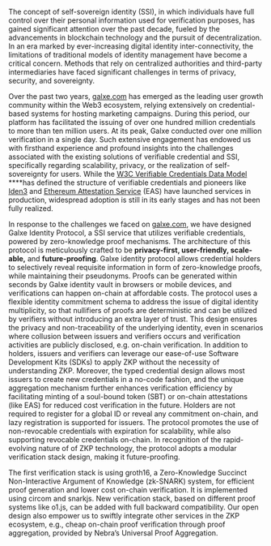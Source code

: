 The concept of self-sovereign identity (SSI), in which individuals have full control over their personal information used for verification purposes, has gained significant attention over the past decade, fueled by the advancements in blockchain technology and the pursuit of decentralization. In an era marked by ever-increasing digital identity inter-connectivity, the limitations of traditional models of identity management have become a critical concern. Methods that rely on centralized authorities and third-party intermediaries have faced significant challenges in terms of privacy, security, and sovereignty.

Over the past two years, [galxe.com](http://galxe.com/) has emerged as the leading user growth community within the Web3 ecosystem, relying extensively on credential-based systems for hosting marketing campaigns. During this period, our platform has facilitated the issuing of over one hundred million credentials to more than ten million users. At its peak, Galxe conducted over one million verification in a single day. Such extensive engagement has endowed us with firsthand experience and profound insights into the challenges associated with the existing solutions of verifiable credential and SSI, specifically regarding scalability, privacy, or the realization of self-sovereignty for users. While the [W3C Verifiable Credentials Data Model](https://www.w3.org/TR/vc-data-model/) \*\*\*\*has defined the structure of verifiable credentials and pioneers like [Iden3](https://iden3.io/) and [Ethereum Attestation Service](https://attest.sh/) (EAS) have launched services in production, widespread adoption is still in its early stages and has not been fully realized.

In response to the challenges we faced on [galxe.com](http://galxe.com/), we have designed Galxe Identity Protocol, a SSI service that utilizes verifiable credentials, powered by zero-knowledge proof mechanisms. The architecture of this protocol is meticulously crafted to be **privacy-first, user-friendly, scale-able,** and **future-proofing**. Galxe identity protocol allows credential holders to selectively reveal requisite information in form of zero-knowledge proofs, while maintaining their pseudonyms. Proofs can be generated within seconds by Galxe identity vault in browsers or mobile devices, and verifications can happen on-chain at affordable costs. The protocol uses a flexible identity commitment schema to address the issue of digital identity multiplicity, so that nullifiers of proofs are deterministic and can be utilized by verifiers without introducing an extra layer of trust. This design ensures the privacy and non-traceability of the underlying identity, even in scenarios where collusion between issuers and verifiers occurs and verification activities are publicly disclosed, e.g. on-chain verification. In addition to holders, issuers and verifiers can leverage our ease-of-use Software Development Kits (SDKs) to apply ZKP without the necessity of understanding ZKP. Moreover, the typed credential design allows most issuers to create new credentials in a no-code fashion, and the unique aggregation mechanism further enhances verification efficiency by facilitating minting of a soul-bound token (SBT) or on-chain attestations (like EAS) for reduced cost verification in the future. Holders are not required to register for a global ID or reveal any commitment on-chain, and lazy registration is supported for issuers. The protocol promotes the use of non-revocable credentials with expiration for scalability, while also supporting revocable credentials on-chain. In recognition of the rapid-evolving nature of of ZKP technology, the protocol adopts a modular verification stack design, making it future-proofing.

The first verification stack is using groth16, a Zero-Knowledge Succinct Non-Interactive Argument of Knowledge (zk-SNARK) system, for efficient proof generation and lower cost on-chain verification. It is implemented using circom and snarkjs. New verification stack, based on different proof systems like o1.js, can be added with full backward compatibility. Our open design also empower us to swiftly integrate other services in the ZKP ecosystem, e.g., cheap on-chain proof verification through proof aggregation, provided by Nebra’s Universal Proof Aggregation.
